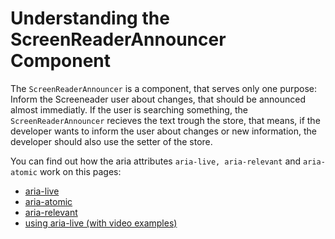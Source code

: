 
<Meta title="Components/globals/ScreenreaderAnnouncer"  />


# Understanding the ScreenReaderAnnouncer Component

The `ScreenReaderAnnouncer` is a component, that serves only one purpose: Inform the Screeneader user about changes, that should be announced almost immediatly.
If the user is searching something, the `ScreenReaderAnnouncer` recieves the text trough the store, that means, if the developer wants to inform the user about changes or new information, the developer should also use the setter of the store.

You can find out how the aria attributes `aria-live, aria-relevant` and `aria-atomic` work on this pages:

- [aria-live](https://developer.mozilla.org/en-US/docs/Web/Accessibility/ARIA/ARIA_Live_Regions)
- [aria-atomic](https://developer.mozilla.org/en-US/docs/Web/Accessibility/ARIA/Attributes/aria-atomic)
- [aria-relevant](https://developer.mozilla.org/en-US/docs/Web/Accessibility/ARIA/Attributes/aria-relevant)
- [using aria-live (with video examples)](https://bitsofco.de/using-aria-live/)
